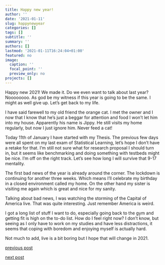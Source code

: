 ```yaml
---
title: Happy new year!
author: ''
date: '2021-01-11'
slug: happynewyear
categories: []
tags: []
subtitle: ''
summary: ''
authors: []
lastmod: '2021-01-11T16:24:04+01:00'
featured: no
image:
  caption: ''
  focal_point: ''
  preview_only: no
projects: []
---
```


Happy new 2021! We made it. Do we even want to talk about last year? Noooooooo. As god be my witness if this year is going to be the same. I might as well give up. Let's get back to my life.

I have said farewell to my old friend the orange cat. I met the owner and I now that I know that he's just a beggar for attention and food I won't let him into my house. Apparently his name is Jippy. He still visits my home regularly, but now I just ignore him. Never feed a cat!

Today 11th of January I have started with my Thesis. The previous few days were all spent on my last exam of Statistical Learning, let's hope I don't have a retake for that. I'm still not sure what for research proposal I should turn in, but it seems like benchmarking and doing something with testbeds might be nice. I'm off on the right track. Let's see how long I will survive that 9-17 mentality. 

The first bad news of the year is already around the corner. The lockdown is continuing for another three weeks. Which means I'll celebrate my birthday in a closed environment called my home. On the other hand my sister is visiting me again which is great and nice for my sanity. 

Talking about bad news, I was watching the storming of the Capital of America live. That was quite interesting. Just remember America is weird.

I got a long list of stuff I want to do, especially going back to the gym and getting fit is high on the to-do list. How do I feel right now? I don't know, but seeing as I only have to work on my studies and have less distractions, it seems that coping with boredom and enjoying myself is actually hard. 

Not much to add, live is a bit boring but I hope that will change in 2021.

[previous post](/2020/12/29/isurvived)

[next post](/2021/01/17/socialfriends)
